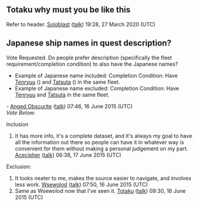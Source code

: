 ==Totaku why must you be like this==
Refer to header. [[User:Soloblast|Soloblast]] ([[User talk:Soloblast|talk]]) 19:28, 27 March 2020 (UTC)

==Japanese ship names in quest description?==
Vote Requested. Do people prefer description (specifically the fleet requirement/completion condition) to also have the Japanese names?
*Example of Japanese name included: Completion Condition: Have [[Tenryuu]] ({{lang|ja|天龍}}) and [[Tatsuta]] ({{lang|ja|龍田}}) in the same fleet.
*Example of Japanese name excluded: Completion Condition: Have [[Tenryuu]] and [[Tatsuta]] in the same fleet. 
- [[User:Anged Obscurite|Anged Obscurite]] ([[User talk:Anged Obscurite|talk]]) 07:46, 16 June 2015 (UTC)
<br />

''Vote Below'':

;Inclusion
#It has more info, it's a complete dataset, and it's always my goal to have all the information out there so people can have it in whatever way is convenient for them without making a personal judgement on my part. [[User:Acecipher|Acecipher]] ([[User talk:Acecipher|talk]]) 06:38, 17 June 2015 (UTC)

;Exclusion:
# It looks neater to me, makes the source easier to navigate, and involves less work. [[User:Wsewolod|Wsewolod]] ([[User talk:Wsewolod|talk]]) 07:50, 16 June 2015 (UTC)
# Same as Wsewolod now that I've seen it. [[User:Totaku|Totaku]] ([[User talk:Totaku|talk]]) 09:30, 16 June 2015 (UTC)